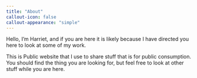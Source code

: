 ```yaml
---
title: "About"
callout-icon: false
callout-appearance: "simple"
---
```


Hello, I'm Harriet, and if you are here it is likely because I have directed you here to look at some of my work.

This is Public website that I use to share stuff that is for public consumption. You should find the thing you are looking for, but feel free to look at other stuff while you are here.

